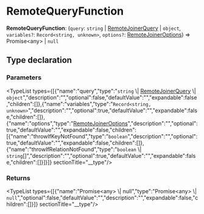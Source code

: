 
# RemoteQueryFunction

 **RemoteQueryFunction**: (`query`: `string` \| [RemoteJoinerQuery](../../interfaces/types.RemoteJoinerQuery.mdx) \| `object`, `variables?`: `Record<string, unknown>`, `options?`: [RemoteJoinerOptions](../../interfaces/types.RemoteJoinerOptions.mdx)) => Promise&#60;any&#62; \| `null`

## Type declaration

### Parameters

<TypeList types={[{"name":"query","type":"`string` \\| [RemoteJoinerQuery](../../interfaces/types.RemoteJoinerQuery.mdx) \\| `object`","description":"","optional":false,"defaultValue":"","expandable":false,"children":[]},{"name":"variables","type":"`Record<string, unknown>`","description":"","optional":true,"defaultValue":"","expandable":false,"children":[]},{"name":"options","type":"[RemoteJoinerOptions](../../interfaces/types.RemoteJoinerOptions.mdx)","description":"","optional":true,"defaultValue":"","expandable":false,"children":[{"name":"throwIfKeyNotFound","type":"`boolean`","description":"","optional":true,"defaultValue":"","expandable":false,"children":[]},{"name":"throwIfRelationNotFound","type":"`boolean` \\| `string`[]","description":"","optional":true,"defaultValue":"","expandable":false,"children":[]}]}]}  sectionTitle="__type"/>

### Returns

<TypeList types={[{"name":"Promise&#60;any&#62; \\| null","type":"Promise&#60;any&#62; \\| `null`","optional":false,"defaultValue":"","description":"","expandable":false,"children":[]}]}  sectionTitle="__type"/>
